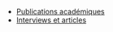 * [[Academic publications | Publications académiques]]
* [[Interviews and articles | Interviews et articles ]]